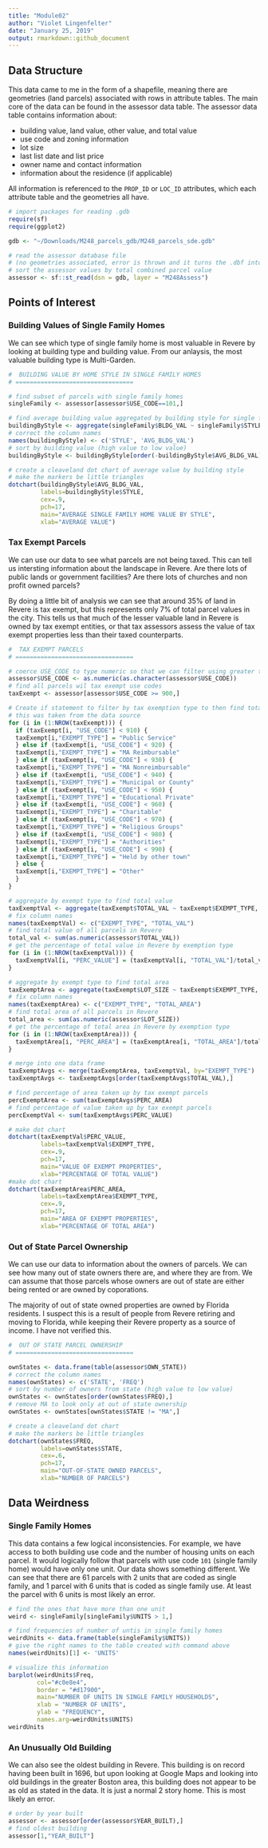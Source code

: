 ```yaml
---
title: "Module02"
author: "Violet Lingenfelter"
date: "January 25, 2019"
output: rmarkdown::github_document
---
```


## Data Structure

This data came to me in the form of a shapefile, meaning there are geometries (land parcels) associated with rows in attribute tables. The main core of the data can be found in the assessor data table. The assessor data table contains information about:

* building value, land value, other value, and total value
* use code and zoning information
* lot size
* last list date and list price
* owner name and contact information
* information about the residence (if applicable)

All information is referenced to the `PROP_ID` or `LOC_ID` attributes, which each attribute table and the geometries all have. 

```r
# import packages for reading .gdb
require(sf)
require(ggplot2)

gdb <- "~/Downloads/M248_parcels_gdb/M248_parcels_sde.gdb"

# read the assessor database file 
# (no geometries associated, error is thrown and it turns the .dbf into a dataframe)
# sort the assessor values by total combined parcel value
assessor <- sf::st_read(dsn = gdb, layer = "M248Assess")
```

## Points of Interest

### Building Values of Single Family Homes

We can see which type of single family home is most valuable in Revere by looking at building type and building value. From our anlaysis, the most valuable building type is Multi-Garden. 

```r
#  BUILDING VALUE BY HOME STYLE IN SINGLE FAMILY HOMES
# =================================

# find subset of parcels with single family homes
singleFamily <- assessor[assessor$USE_CODE==101,]

# find average building value aggregated by building style for single family homes
buildingByStyle <- aggregate(singleFamily$BLDG_VAL ~ singleFamily$STYLE, FUN = mean)
# correct the column names
names(buildingByStyle) <- c('STYLE', 'AVG_BLDG_VAL')
# sort by building value (high value to low value)
buildingByStyle <- buildingByStyle[order(-buildingByStyle$AVG_BLDG_VAL),]

# create a cleaveland dot chart of average value by building style
# make the markers be little triangles
dotchart(buildingByStyle$AVG_BLDG_VAL, 
         labels=buildingByStyle$STYLE, 
         cex=.9,
         pch=17,
         main="AVERAGE SINGLE FAMILY HOME VALUE BY STYLE",
         xlab="AVERAGE VALUE")
```


### Tax Exempt Parcels

We can use our data to see what parcels are not being taxed. This can tell us intersting information about the landscape in Revere. Are there lots of public lands or government facilities? Are there lots of churches and non profit owned parcels?

By doing a little bit of analysis we can see that around 35% of land in Revere is tax exempt, but this represents only 7% of total parcel values in the city. This tells us that much of the lesser valuable land in Revere is owned by tax exempt entities, or that tax assessors assess the value of tax exempt properties less than their taxed counterparts.  


```r
#  TAX EXEMPT PARCELS
# =================================

# coerce USE_CODE to type numeric so that we can filter using greater than conditions
assessor$USE_CODE <- as.numeric(as.character(assessor$USE_CODE))
# find all parcels wil tax exempt use codes
taxExempt <- assessor[assessor$USE_CODE >= 900,]

# Create if statement to filter by tax exemption type to then find total value based on exemption code
# this was taken from the data source
for (i in (1:NROW(taxExempt))) {
  if (taxExempt[i, "USE_CODE"] < 910) {
  taxExempt[i,"EXEMPT_TYPE"] = "Public Service"
  } else if (taxExempt[i, "USE_CODE"] < 920) {
  taxExempt[i,"EXEMPT_TYPE"] = "MA Reimbursable"
  } else if (taxExempt[i, "USE_CODE"] < 930) {
  taxExempt[i,"EXEMPT_TYPE"] = "MA Nonreimbursable"
  } else if (taxExempt[i, "USE_CODE"] < 940) {
  taxExempt[i,"EXEMPT_TYPE"] = "Municipal or County"
  } else if (taxExempt[i, "USE_CODE"] < 950) {
  taxExempt[i,"EXEMPT_TYPE"] = "Educational Private"
  } else if (taxExempt[i, "USE_CODE"] < 960) {
  taxExempt[i,"EXEMPT_TYPE"] = "Charitable"
  } else if (taxExempt[i, "USE_CODE"] < 970) {
  taxExempt[i,"EXEMPT_TYPE"] = "Religious Groups"
  } else if (taxExempt[i, "USE_CODE"] < 980) {
  taxExempt[i,"EXEMPT_TYPE"] = "Authorities"
  } else if (taxExempt[i, "USE_CODE"] < 990) {
  taxExempt[i,"EXEMPT_TYPE"] = "Held by other town"
  } else {
  taxExempt[i,"EXEMPT_TYPE"] = "Other"
  }
}

# aggregate by exempt type to find total value
taxExemptVal <- aggregate(taxExempt$TOTAL_VAL ~ taxExempt$EXEMPT_TYPE, FUN = sum)
# fix column names
names(taxExemptVal) <- c("EXEMPT_TYPE", "TOTAL_VAL")
# find total value of all parcels in Revere
total_val <- sum(as.numeric(assessor$TOTAL_VAL))
# get the percentage of total value in Revere by exemption type
for (i in (1:NROW(taxExemptVal))) {
  taxExemptVal[i, "PERC_VALUE"] = (taxExemptVal[i, "TOTAL_VAL"]/total_val) *100
}

# aggregate by exempt type to find total area
taxExemptArea <- aggregate(taxExempt$LOT_SIZE ~ taxExempt$EXEMPT_TYPE, FUN = sum)
# fix column names
names(taxExemptArea) <- c("EXEMPT_TYPE", "TOTAL_AREA")
# find total area of all parcels in Revere
total_area <- sum(as.numeric(assessor$LOT_SIZE))
# get the percentage of total area in Revere by exemption type
for (i in (1:NROW(taxExemptArea))) {
  taxExemptArea[i, "PERC_AREA"] = (taxExemptArea[i, "TOTAL_AREA"]/total_area) *100
}

# merge into one data frame
taxExemptAvgs <- merge(taxExemptArea, taxExemptVal, by="EXEMPT_TYPE")
taxExemptAvgs <- taxExemptAvgs[order(taxExemptAvgs$TOTAL_VAL),]

# find percentage of area taken up by tax exempt parcels
percExemptArea <- sum(taxExemptAvgs$PERC_AREA)
# find percentage of value taken up by tax exempt parcels
percExemptVal <- sum(taxExemptAvgs$PERC_VALUE)

# make dot chart
dotchart(taxExemptVal$PERC_VALUE,
         labels=taxExemptVal$EXEMPT_TYPE,
         cex=.9,
         pch=17,
         main="VALUE OF EXEMPT PROPERTIES",
         xlab="PERCENTAGE OF TOTAL VALUE")
#make dot chart
dotchart(taxExemptArea$PERC_AREA,
         labels=taxExemptArea$EXEMPT_TYPE,
         cex=.9,
         pch=17,
         main="AREA OF EXEMPT PROPERTIES",
         xlab="PERCENTAGE OF TOTAL AREA")
```

### Out of State Parcel Ownership

We can use our data to information about the owners of parcels. We can see how many out of state owners there are, and where they are from. We can assume that those parcels whose owners are out of state are either being rented or are owned by coporations. 

The majority of out of state owned properties are owned by Florida residents. I suspect this is a result of people from Revere retiring and moving to Florida, while keeping their Revere property as a source of income. I have not verified this. 

```r
#  OUT OF STATE PARCEL OWNERSHIP
# =================================

ownStates <- data.frame(table(assessor$OWN_STATE))
# correct the column names
names(ownStates) <- c('STATE', 'FREQ')
# sort by number of owners from state (high value to low value)
ownStates <- ownStates[order(ownStates$FREQ),]
# remove MA to look only at out of state ownership
ownStates <- ownStates[ownStates$STATE != "MA",]

# create a cleaveland dot chart
# make the markers be little triangles
dotchart(ownStates$FREQ, 
         labels=ownStates$STATE, 
         cex=.6,
         pch=17,
         main="OUT-OF-STATE OWNED PARCELS",
         xlab="NUMBER OF PARCELS")
```

## Data Weirdness

### Single Family Homes

This data contains a few logical inconsistencies. For example, we have access to both building use code and the number of housing units on each parcel. It would logically follow that parcels with use code `101` (single family home) would have only one unit. Our data shows something different. We can see that there are 61 parcels with 2 units that are coded as single family, and 1 parcel with 6 units that is coded as single family use. At least the parcel with 6 units is most likely an error. 

```r
# find the ones that have more than one unit
weird <- singleFamily[singleFamily$UNITS > 1,]

# find frequencies of number of untis in single family homes
weirdUnits <- data.frame(table(singleFamily$UNITS))
# give the right names to the table created with command above
names(weirdUnits)[1] <- 'UNITS'

# visualize this information
barplot(weirdUnits$Freq, 
        col="#c0e8e4", 
        border = "#d17900", 
        main="NUMBER OF UNITS IN SINGLE FAMILY HOUSEHOLDS",
        xlab = "NUMBER OF UNITS",
        ylab = "FREQUENCY",
        names.arg=weirdUnits$UNITS)
weirdUnits
```

### An Unusually Old Building

We can also see the oldest building in Revere. This building is on record having been built in 1696, but upon looking at Google Maps and looking into old buildings in the greater Boston area, this building does not appear to be as old as stated in the data. It is just a normal 2 story home. This is most likely an error. 

```r
# order by year built
assessor <- assessor[order(assessor$YEAR_BUILT),]
# find oldest building
assessor[1,"YEAR_BUILT"]
```


